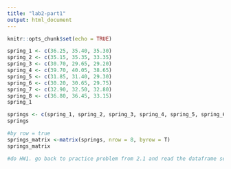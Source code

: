 ```yaml
---
title: "lab2-part1"
output: html_document
---
```


```r
knitr::opts_chunk$set(echo = TRUE)
```

```r
spring_1 <- c(36.25, 35.40, 35.30)
spring_2 <- c(35.15, 35.35, 33.35)
spring_3 <- c(30.70, 29.65, 29.20)
spring_4 <- c(39.70, 40.05, 38.65)
spring_5 <- c(31.85, 31.40, 29.30)
spring_6 <- c(30.20, 30.65, 29.75)
spring_7 <- c(32.90, 32.50, 32.80)
spring_8 <- c(36.80, 36.45, 33.15)
spring_1
```

```r
springs <- c(spring_1, spring_2, spring_3, spring_4, spring_5, spring_6, spring_7, spring_8)
springs
```
```r
#by row = true 
springs_matrix <-matrix(springs, nrow = 8, byrow = T)
springs_matrix
```

```r
#do HW1. go back to practice problem from 2.1 and read the dataframe section. just write the answers directy on the rmarkdown file in the folder with the other lab stuff and put your name at the top.  
```



